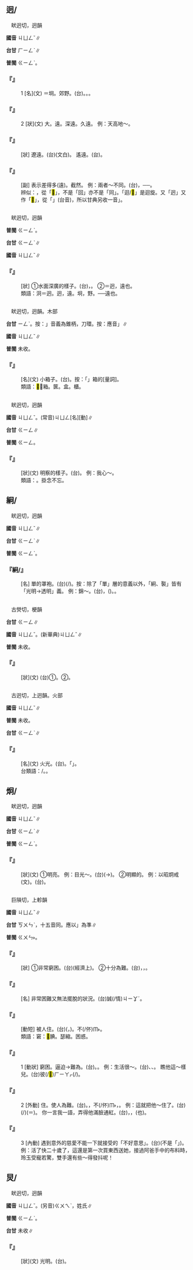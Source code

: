 
==迥/{{ruby|<mark>&#xf9f4c;</mark>|ㄐㄩㄥˇ}}==

　畎迥切，迥韻

'''國音''' <rt>ㄐㄩㄥˇ</rt>∥

'''台甘''' <rt>ㄏㄧㄥˋ</rt>{{ruby|、|ㄍㄧㄥˋ}}∥

'''普閩''' <rt>ㄍㄧㄥˋ</rt>。

    

==='''『{{ruby|迥|ㄐㄩㄥˇ}}』'''===
:1  [名](文) ＝坰。郊野。(台){{ruby|郊|ㄍㄠ}}{{ruby|野|ㄧㄚˋ}}。{{ruby|郊|ㄍㄠ}}{{ruby|外|ㆣㄨㄚ˫}}。{{ruby|野|ㄧㄚˋ}}{{ruby|外|ㆣㄨㄚ˫}}。
    

==='''『{{ruby|迥|ㄐㄩㄥˇ}}』'''===
:2  [狀](文) 大。遠。深遠。久遠。 例：天高地～。
    

==='''『{{ruby|迥|ㄐㄩㄥˇ}}{{ruby|迥|ㄐㄩㄥˇ}}』'''===
: [狀] 遼遠。(台){{ruby|遼|ㄌㄧㄠˊ}}{{ruby|遠|ㄨㄢˋ}}(文白)。 遙遠。(台){{ruby|遙|ㄧㄠˊ}}{{ruby|遠|ㄨㄢˋ}}。
    

==='''『{{ruby|迥|ㄐㄩㄥˇ}}{{ruby|然|ㄖㄢˊ}}』'''===
: [副] 表示差得多(遠)。截然。 例：兩者～不同。(台){{ruby|雙|ㄒㄧㄤ}}{{ruby|方|ㄏㆲ}}{{ruby|差|ㄘㄚ}}{{ruby|去|ㄎㄧ˪}}{{ruby|真|ㄐㄧㄣ}}{{ruby|遠|ㄏㆭ˫}}，{{ruby|顯|ㄏㄧㄢˋ}}{{ruby|然|ㆢㄧㄢˊ}}{{ruby|/|ㄌㄧㄢˊ}}{{ruby|無|ㆠㄜˊ}}{{ruby|共|ㄍㄤ˫}}{{ruby|款|ㄎㄨㄢˋ}}──{{ruby|大|ㄉㄞ˫}}{{ruby|不|ㄅㄨㆵ}}{{ruby|相|ㄒㄧㆲ}}{{ruby|同|ㄉㆲˊ}}。
:辨似：{{ruby|迥|ㄐㄩㄥˇ}}，從「<mark>&#xf9eb3;</mark>」，不是「回」亦不是「同」。「迴/<mark>&#xf917d;</mark>」是迴旋。又「迥」又作「<mark>&#xf9f4c;</mark>」，從「{{ruby|向|ㄏㄧㆲ˪}}」(台音)，所以甘典另收一音{{ruby|「|ㄏㄧㄥˋ}}」。
:
    

=={{ruby|泂|ㄐㄩㄥˇ}}==

　畎迥切，迥韻

'''普閩''' <rt>ㄍㄧㄥˋ</rt>。

'''台甘''' <rt>ㄍㄧㄥˋ</rt>∥

'''國音''' <rt>ㄐㄩㄥˇ</rt>∥

    

==='''『{{ruby|泂|ㄐㄩㄥˇ}}』'''===
: [狀] ①水面深廣的樣子。(台){{ruby|遠|ㄏㆭ˫}}{{ruby|遠|ㄏㆭ˫}}，{{ruby|深|ㄑㄧㆬ}}{{ruby|深|ㄑㄧㆬ}}{{ruby|闊|ㄎㄨㄚㆷ}}{{ruby|闊|ㄎㄨㄚㆷ}}。 ②＝迥，遠也。
:類語：泂＝迥。迥，遠。坰，野。──遠也。
:
    

=={{ruby|<mark>&#xf9eb4;</mark>|ㄐㄩㄥˇ}}==

　畎迥切，迥韻。木部

'''台甘''' <rt>ㄧㄥˋ</rt>。按：{{ruby|「|ㄧㄥˋ}}」音義為錐柄，刀環。按：應音{{ruby|「|ㄍㄧㄥˋ}}」∥

'''國音''' <rt>ㄐㄩㄥˇ</rt>∥

'''普閩''' 未收。

    

==='''『{{ruby|<mark>&#xf9eb4;</mark>|ㄐㄩㄥˇ}}』'''===
: [名](文) 小箱子。(台){{ruby|細|ㄙㄨㆤ˪}}{{ruby|/|ㄙㆤ˪}}{{ruby|腳|ㄎㄚ}}{{ruby|箱|ㄒㄧㆫ}}{{ruby|/|ㄒㄧㆧ}}{{ruby|仔|ㄚ}}。按：「{{ruby|腳|ㄎㄚ}}」箱的[量詞]。
:類語：<mark>&#xf9eb4;</mark>：箱。篋。盒。櫃。
:
    

=={{ruby|扃|ㄐㄩㄥˇ}}==

　畎迥切，迥韻

'''國音''' <rt>ㄐㄩㄥˇ</rt>。(常音)<rt>ㄐㄩㄥ</rt>[名][動]∥

'''台甘''' <rt>ㄍㄧㄥ</rt>{{ruby|、|ㄍㄧㄥˋ}}∥

'''普閩''' <rt>ㄍㄧㄥ</rt>。

    

==='''『{{ruby|扃|ㄐㄩㄥˇ}}{{ruby|扃|ㄐㄩㄥˇ}}』'''===
: [狀](文) 明察的樣子。(台){{ruby|看|ㄎㄨㆩ˪}}{{ruby|有|ㄨ˫}}{{ruby|清|ㄑㄧㄥ}}{{ruby|楚|ㄘㄜˋ}}{{ruby|丌|ㆤ}}{{ruby|款|ㄎㄨㄢˋ}}。 例：我心～。
:類語：{{ruby|耿|ㄍㄥˇ}}{{ruby|耿|ㄍㄥˇ}}。掛念不忘。
:
    

==絅/{{ruby|褧|ㄐㄩㄥˇ}}==

　畎迥切，迥韻

'''國音''' <rt>ㄐㄩㄥˇ</rt>∥

'''台甘''' <rt>ㄍㄧㄥˋ</rt>∥

'''普閩''' <rt>ㄍㄧㄥˋ</rt>。

    

==='''『絅/{{ruby|褧|ㄐㄩㄥˇ}}』'''===
: [名] 單的罩袍。(台){{ruby|單|ㄉㄨㆩ}}{{ruby|重|ㄉㄧㄥˊ}}{{ruby|丌|ㆤ}}{{ruby|頂|ㄉㄧㄥˋ}}{{ruby|面|ㆠㄧㄣ˫}}{{ruby|衫|ㄙㆩ}}(/{{ruby|外|ㆣㄨㄚ˫}}{{ruby|衫|ㄙㆩ}})。按：除了「單」層的意義以外，「絅、褧」皆有「光明→透明」義。 例：{{ruby|衣|ㄧˋ}}錦～{{ruby|衣|ㄧ}}。(台){{ruby|穿|ㄑㄧㄥ˫}}{{ruby|錦|ㄍㄧㆬ}}{{ruby|衣|ㄧ}}，{{ruby|疊|ㄊㄚㆷ}}{{ruby|單|ㄉㄨㆩ}}{{ruby|重|ㄉㄧㄥˊ}}{{ruby|無|ㆠㄜˊ}}{{ruby|裏|ㄌㄧˋ}}({{ruby|透|ㄊㄠ˪}}{{ruby|明|ㆠㄧㄥˊ}}){{ruby|丌|ㆤ}}{{ruby|外|ㆣㄨㄚ˫}}{{ruby|衫|ㄙㆩ}}。{{ruby|半|ㄅㄨㆩ˪}}{{ruby|遮|ㆢㄧㄚ}}{{ruby|/|ㄌㄧㄚ}}{{ruby|半|ㄅㄨㆩ˪}}{{ruby|明|ㆠㄧㄥˊ}}。
    

=={{ruby|冏|ㄐㄩㄥˇ}}==

　古熒切，梗韻

'''台甘''' <rt>ㄍㄧㄥ</rt>{{ruby|、|ㄍㄧㄥˋ}}∥

'''國音''' <rt>ㄐㄩㄥˇ</rt>。(新華典)<rt>ㄐㄩㄥˇ</rt>∥

'''普閩''' 未收。

    

==='''『{{ruby|冏|ㄐㄩㄥˇ}}』'''===
: [狀](文) (台)①{{ruby|光|ㄍㆭ}}{{ruby|光|ㄍㆭ}}。②{{ruby|光|ㄍㆲ}}{{ruby|明|ㆠㄧㄥˊ}}。
    

=={{ruby|熲|ㄐㄩㄥˇ}}==

　古迥切，上迥韻。火部

'''國音''' <rt>ㄐㄩㄥˇ</rt>∥

'''普閩''' 未收。

'''台甘''' <rt>ㄍㄧㄥˋ</rt>∥

    

==='''『{{ruby|熲|ㄐㄩㄥˇ}}』'''===
: [名](文) 火光。(台){{ruby|光|ㄍㆲ}}{{ruby|輝|ㄏㄨㄧ}}。{{ruby|火|ㄏㆤˋ}}{{ruby|/|ㄏㄨㆤˋ}}{{ruby|/|ㄏㄜˋ}}{{ruby|丌|ㆤ}}{{ruby|光|ㄍㆭ}}「{{ruby|耿|ㄍㄧㄥˋ}}」{{ruby|字|ㆢㄧ˫}}{{ruby|/|ㄌㄧ˫}}{{ruby|丌|ㆤ}}{{ruby|古|ㄍㆦˋ}}{{ruby|文|ㆠㄨㄣˊ}}。
:台類語：{{ruby|光|ㄍㆭ}}{{ruby|焰|ㄧㆰ˫}}/{{ruby|艷|ㄧㆰ}}。{{ruby|光|ㄍㆲ}}{{ruby|明|ㆠㄧㄥˊ}}。
:
    

==炯/{{ruby|<mark>&#xf9eb5;</mark>|ㄐㄩㄥˇ}}==

　畎迥切，迥韻

'''國音''' <rt>ㄐㄩㄥˇ</rt>∥

'''台甘''' <rt>ㄍㄧㄥˋ</rt>∥

'''普閩''' <rt>ㄍㄧㄥˋ</rt>。

    

==='''『{{ruby|炯|ㄐㄩㄥˇ}}{{ruby|炯|ㄐㄩㄥˇ}}』'''===
: [狀](文) ①明亮。 例：目光～。(台){{ruby|目|ㆠㄚㆶ ͘}}{{ruby|珠|ㄗㄨ}}(→{{ruby|睭|ㄐㄧㄨ}}){{ruby|<mark>&#xffa56;</mark>|ㄍㄧㆬ}}{{ruby|<mark>&#xffa56;</mark>|ㄍㄧㆬ}}。 ②明顯的。 例：以昭炯戒(文)。(台){{ruby|表|ㄅㄧㄠˋ}}{{ruby|示|ㄒㄧ˫}}{{ruby|顯|ㄏㄧㄢˋ}}{{ruby|明|ㆠㄧㄥˊ}}{{ruby|丌|ㆤ}}{{ruby|警|ㄍㄧㄥˋ}}{{ruby|戒|ㄍㄞ˪}}。
    

=={{ruby|窘|ㄐㄩㄥˇ}}==

　巨隕切，上軫韻

'''國音''' <rt>ㄐㄩㄥˇ</rt>∥

'''台甘''' <rt>ㄎㄨㄣˋ</rt>，十五音同。應以{{ruby|「|ㄎㄨㄣˋ}}{{ruby|、|ㄍㄨㄣˋ}}」為準∥

'''普閩''' <rt>ㄍㄨㄣ˫</rt>。

    

==='''『{{ruby|窘|ㄐㄩㄥˇ}}{{ruby|迫|ㄆㄛˋ}}』'''===
: [狀] ①非常窮困。(台){{ruby|非|ㄏㄨㄧ}}{{ruby|常|ㄒㄧㆲˊ}}{{ruby|艱|ㄍㄢ}}{{ruby|苦|ㄎㆦˋ}}(經濟上)。 ②十分為難。(台){{ruby|真|ㄐㄧㄣ}}{{ruby|歹|ㄆㄞˋ}}{{ruby|/|ㄆㆮˋ}}{{ruby|作|ㄗㄜ˪}}{{ruby|人|ㄌㄤˊ}}，{{ruby|真|ㄐㄧㄣ}}{{ruby|歹|ㄆㄞˋ}}{{ruby|/|ㄆㆮˋ}}{{ruby|勢|ㄙㆤ˪}}，{{ruby|<mark>&#xffa45;</mark>|ㆠㆤ˫}}{{ruby|/|ㆠㄨㆤ˫}}{{ruby|得|ㄉㄧㆵ}}{{ruby|接|ㄐㄧㄚㆴ}}{{ruby|受|ㄒㄧㄨ˫}}{{ruby|要|ㄧㄠ}}{{ruby|求|ㄍㄧㄨˊ}}。
    

==='''『{{ruby|窘|ㄐㄩㄥˇ}}{{ruby|況|ㄎㄨㄤˋ}}』'''===
: [名] 非常困難又無法擺脫的狀況。(台){{ruby|真|ㄐㄧㄣ}}誠(/情)<rt>ㄐㄧㆩˊ</rt>{{ruby|困|ㄎㄨㄣ˪}}{{ruby|難|ㄌㄢˊ}}{{ruby|又|ㄧㄨ˫}}{{ruby|無|ㆠㄜˊ}}{{ruby|法|ㄏㄨㄚㆵ}}{{ruby|度|ㄉㆦ˫}}{{ruby|通|ㄊㄤ}}{{ruby|脫|ㄊㄨㄚㆷ}}{{ruby|離|ㄌㄧ˫}}{{ruby|丌|ㆤ}}{{ruby|狀|ㄗㆲ˫}}{{ruby|況|ㄏㆲˋ}}。
    

==='''『{{ruby|受|ㄕㄡˋ}}{{ruby|窘|ㄐㄩㄥˇ}}』'''===
: [動短] 被人{{ruby|難|ㄋㄢˋ}}住。(台)({{ruby|因|ㄧㄣ}}{{ruby|為|ㄨㄧ˫}}{{ruby|別|ㄅㄚㆵ ͘}}{{ruby|人|ㄌㄤˊ}}{{ruby|丌|ㆤ}}{{ruby|一|ㄐㄧㆵ}}{{ruby|句|ㄍㄨ˪}}{{ruby|話|ㄨㆤ˫}}{{ruby|一|ㄐㄧㆵ}}{{ruby|個|ㆤˊ}}{{ruby|行|ㄏㄧㄥˊ}}{{ruby|為|ㄨㄧˊ}}，{{ruby|家|ㄍㄚ}}{{ruby|自|ㄉㄧ˫}}{{ruby|煞|ㄙㄨㄚㆷ}}){{ruby|感|ㄍㆰˋ}}{{ruby|覺|ㄍㄚㆶ}}{{ruby|歹|ㄆㄞˋ}}{{ruby|/|ㄆㆮˋ}}{{ruby|勢|ㄙㆤ˪}}。不(/伓)<rt>ㆬ˫</rt>{{ruby|知|ㄗㄞ}}{{ruby|<mark>&#xffa49;</mark>|ㆠㆤㆷ}}{{ruby|/|ㆠㄨㆤㆷ ͘}}{{ruby|按|ㄢ˪}}{{ruby|怎|ㄗㄨㆩˋ}}{{ruby|做|ㄗㄨㆤ˪}}{{ruby|/|ㄗㄜ˪}}{{ruby|即|ㄐㄧㄚㆷ}}{{ruby|好|ㄏㄜˋ}}。
:類語：窘：<mark>&#xf9264;</mark>腆。瑟縮。困惑。
:
    

==='''『{{ruby|窘|ㄐㄩㄥˇ}}』'''===
:1  [動狀] 窮困。逼迫→難為。(台){{ruby|受|ㄒㄧㄨ˫}}{{ruby|迫|ㄅㄧㆤㆶ}}。{{ruby|歹|ㄆㄞˋ}}{{ruby|/|ㄆㆮˋ}}{{ruby|勢|ㄙㆤ˪}}。 例：生活很～。(台){{ruby|生|ㄒㄧㄥ}}{{ruby|活|ㄨㄚㆷ ͘}}{{ruby|真|ㄐㄧㄣ}}{{ruby|迫|ㄅㄧㆤㆶ}}、{{ruby|緊|ㄢˊ}}、{{ruby|難|ㄜㆷ}}{{ruby|得|ㄉㄧㆵ}}{{ruby|過|ㄍㆤ˪}}{{ruby|/|ㄍㄨㆤ˪}}。 瞧他這～樣兒。(台){{ruby|汝|ㄌㄧˋ}}{{ruby|看|ㄎㄨㆩˋ}}{{ruby|伊|ㄧ}}彼(/<mark>&#xf9075;</mark>)<rt>ㄏㄧㄚㆷ</rt>{{ruby|恁|ㄌㄧㄣ˪}}{{ruby|艱|ㄍㄢ}}{{ruby|苦|ㄎㆦˋ}}(/{{ruby|散|ㄙㄢ˪}}{{ruby|赤|ㄑㄧㄚㆷ}}){{ruby|丌|ㆤ}}{{ruby|款|ㄎㄨㄢˋ}}。
    

==='''『{{ruby|窘|ㄐㄩㄥˇ}}』'''===
:2  [外動] {{ruby|難|ㄋㄢˋ}}住。使人為難。(台){{ruby|使|ㄙㄨˋ}}{{ruby|人|ㄌㄤ˫}}{{ruby|感|ㄍㆰˋ}}{{ruby|覺|ㄍㄚㆶ}}{{ruby|歹|ㄆㄞˋ}}{{ruby|/|ㄆㆮ}}{{ruby|勢|ㄙㆤ˪}}。{{ruby|歹|ㄆㄞˋ}}{{ruby|/|ㄆㆮˋ}}{{ruby|做|ㄗㄨㆤ˪}}{{ruby|/|ㄗㄜ˪}}{{ruby|人|ㄌㄤˊ}}，不(/伓)<rt>ㆬ˫</rt>{{ruby|知|ㄗㄞ}}{{ruby|<mark>&#xffa49;</mark>|ㆠㆤㆷ}}{{ruby|/|ㆠㄨㆤㆷ ͘}}{{ruby|怎|ㄗㄨㆩˋ}}{{ruby|/|ㄗㆮˋ}}{{ruby|樣|ㄧㆧ˫}}{{ruby|/|ㄧㆫ˫}}{{ruby|應|ㄧㄥ˪}}{{ruby|付|ㄏㄨ˪}}，{{ruby|無|ㆠㄜˊ}}{{ruby|法|ㄏㄨㄚㆵ}}{{ruby|度|ㄉㆦ˫}}{{ruby|通|ㄊㄤ}}{{ruby|自|ㄗㄨ˫}}{{ruby|我|ㄫㆦˋ}}{{ruby|解|ㄍㄞˋ}}{{ruby|圍|ㄨㄧˊ}}。 例：這就把他～住了。(台){{ruby|汝|ㄌㄧˋ}}{{ruby|按|ㄢ˪}}{{ruby|爾|ㄋㄧ}}{{ruby|/|ㄋㆤ}}({{ruby|做|ㄗㄨㆤ˪}}{{ruby|/|ㄗㄜ˪}}/{{ruby|講|ㄍㆲˋ}}){{ruby|付|ㄏㆦ˫}}(＝{{ruby|害|ㄏㄞ˫}}){{ruby|伊|ㄧ}}{{ruby|真|ㄐㄧㄣ}}{{ruby|歹|ㄆㄞˋ}}{{ruby|/|ㄆㆮˋ}}{{ruby|勢|ㄙㆤ˪}}。 你一言我一語，弄得他滿臉通紅。(台){{ruby|汝|ㄌㄧˋ}}{{ruby|一|ㄐㄧㆵ ͘}}{{ruby|句|ㄍㄨ˪}}，{{ruby|我|ㆣㄨㄚˋ}}{{ruby|亦|ㄧㄚㆷ ͘}}{{ruby|<mark>&#xf91c0;</mark>|ㄉㄠ˪}}{{ruby|一|ㄐㄧㆵ ͘}}{{ruby|句|ㄍㄨ˪}}，{{ruby|害|ㄏㄞ˫}}{{ruby|伊|ㄧ}}{{ruby|歹|ㄆㄞˋ}}{{ruby|/|ㄆㆮˋ}}{{ruby|勢|ㄙㆤ˪}}({{ruby|窘|ㄐㄩㄥˇ}}也){{ruby|到|ㄍㄚㆷ}}{{ruby|一|ㄐㄧㆵ ͘}}{{ruby|個|ㆤˊ}}{{ruby|面|ㆠㄧㄣ˫}}{{ruby|仔|ㄚ}}{{ruby|紅|ㄤˊ}}{{ruby|記|ㄍㄧ˪}}{{ruby|記|ㄍㄧ˪}}。
    

==='''『{{ruby|窘|ㄐㄩㄥˇ}}』'''===
:3  [內動] 遇到意外的慈愛不能一下就接受的「不好意思」。(台){{ruby|歹|ㄆㄞˋ}}{{ruby|/|ㄆㆮˋ}}{{ruby|勢|ㄙㆤ˪}}(不是「{{ruby|<mark>&#xf9264;</mark>|ㄇㄧㄢˇ}}{{ruby|腆|ㄊㄧㄢˇ}}」)。例：活了快二十歲了，這還是第一次買東西送她，接過阿爸手中的布料時，玲玉受寵若驚，雙手還有些～得發抖呢！
    

==炅/{{ruby|<mark>&#xf9f48;</mark>|ㄐㄩㄥˇ}}==

　畎迥切，迥韻

'''國音''' <rt>ㄐㄩㄥˇ</rt>。(另音)<rt>ㄍㄨㄟˋ</rt>，姓氏∥

'''普閩''' <rt>ㄍㄧㄥˋ</rt>。

'''台甘''' 未收∥

    

==='''『{{ruby|炅|ㄐㄩㄥˇ}}』'''===
: [狀](文) 光明。(台){{ruby|光|ㄍㆲ}}{{ruby|明|ㆠㄧㄥˊ}}。
    
